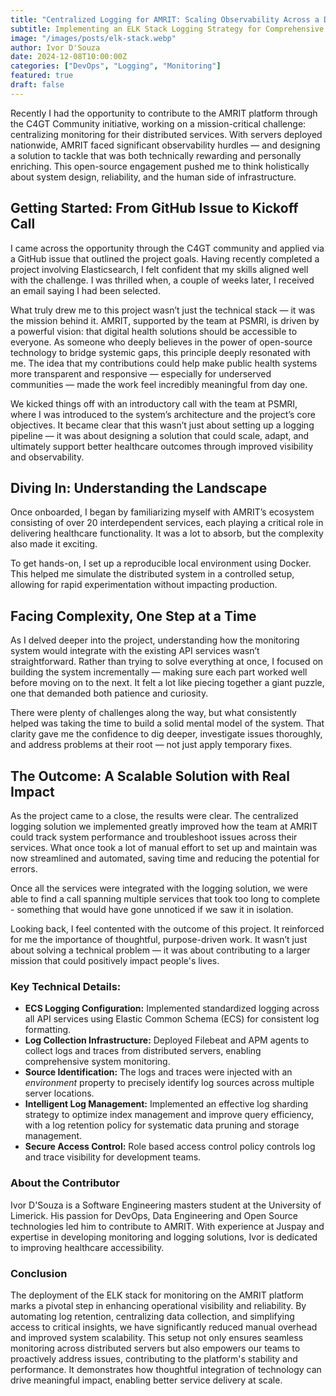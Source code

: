 ```yaml
---
title: "Centralized Logging for AMRIT: Scaling Observability Across a Distributed Infrastructure"
subtitle: Implementing an ELK Stack Logging Strategy for Comprehensive System Monitoring
image: "/images/posts/elk-stack.webp"
author: Ivor D'Souza
date: 2024-12-08T10:00:00Z
categories: ["DevOps", "Logging", "Monitoring"]
featured: true
draft: false
---
```


Recently I had the opportunity to contribute to the AMRIT platform through the C4GT Community initiative, working on a mission-critical challenge: centralizing monitoring for their distributed services. With servers deployed nationwide, AMRIT faced significant observability hurdles — and designing a solution to tackle that was both technically rewarding and personally enriching. This open-source engagement pushed me to think holistically about system design, reliability, and the human side of infrastructure.

<strong>
<h2>Getting Started: From GitHub Issue to Kickoff Call</h2>
</strong>

I came across the opportunity through the C4GT community and applied via a GitHub issue that outlined the project goals. Having recently completed a project involving Elasticsearch, I felt confident that my skills aligned well with the challenge. I was thrilled when, a couple of weeks later, I received an email saying I had been selected.

What truly drew me to this project wasn’t just the technical stack — it was the mission behind it. AMRIT, supported by the team at PSMRI, is driven by a powerful vision: that digital health solutions should be accessible to everyone. As someone who deeply believes in the power of open-source technology to bridge systemic gaps, this principle deeply resonated with me. The idea that my contributions could help make public health systems more transparent and responsive — especially for underserved communities — made the work feel incredibly meaningful from day one.

We kicked things off with an introductory call with the team at PSMRI, where I was introduced to the system’s architecture and the project’s core objectives. It became clear that this wasn’t just about setting up a logging pipeline — it was about designing a solution that could scale, adapt, and ultimately support better healthcare outcomes through improved visibility and observability.

<strong>
<h2>Diving In: Understanding the Landscape</h2>
</strong>

Once onboarded, I began by familiarizing myself with AMRIT’s ecosystem consisting of over 20 interdependent services, each playing a critical role in delivering healthcare functionality. It was a lot to absorb, but the complexity also made it exciting.

To get hands-on, I set up a reproducible local environment using Docker. This helped me simulate the distributed system in a controlled setup, allowing for rapid experimentation without impacting production.


<strong>
<h2>Facing Complexity, One Step at a Time</h2>
</strong>

As I delved deeper into the project, understanding how the monitoring system would integrate with the existing API services wasn’t straightforward. Rather than trying to solve everything at once, I focused on building the system incrementally — making sure each part worked well before moving on to the next. It felt a lot like piecing together a giant puzzle, one that demanded both patience and curiosity.

There were plenty of challenges along the way, but what consistently helped was taking the time to build a solid mental model of the system. That clarity gave me the confidence to dig deeper, investigate issues thoroughly, and address problems at their root — not just apply temporary fixes.

<strong>
<h2>The Outcome: A Scalable Solution with Real Impact</h2>
</strong>

As the project came to a close, the results were clear. The centralized logging solution we implemented greatly improved how the team at AMRIT could track system performance and troubleshoot issues across their services. What once took a lot of manual effort to set up and maintain was now streamlined and automated, saving time and reducing the potential for errors.

Once all the services were integrated with the logging solution, we were able to find a call spanning multiple services that took too long to complete - something that would have gone unnoticed if we saw it in isolation.

Looking back, I feel contented with the outcome of this project. It reinforced for me the importance of thoughtful, purpose-driven work. It wasn’t just about solving a technical problem — it was about contributing to a larger mission that could positively impact people's lives.


<h3>Key Technical Details:</h3>
<ul>
  <li>
    <strong>ECS Logging Configuration:</strong>
    Implemented standardized logging across all API services using Elastic Common Schema (ECS) for consistent log formatting.
  </li>

  <li>
    <strong>Log Collection Infrastructure:</strong>
    Deployed Filebeat and APM agents to collect logs and traces from distributed servers, enabling comprehensive system monitoring.
  </li>

  <li>
    <strong>Source Identification:</strong>
    The logs and traces were injected with an <i>environment</i> property to precisely identify log sources across multiple server locations.
  </li>

  <li>
    <strong>Intelligent Log Management:</strong> 
    Implemented an effective log sharding strategy to optimize index management and improve query efficiency, with a log retention policy for systematic data pruning and storage management.
  </li>

  <li>
    <strong>Secure Access Control:</strong>
    Role based access control policy controls log and trace visibility for development teams.
  </li>
</ul>

<h3>About the Contributor</h3>

Ivor D'Souza is a Software Engineering masters student at the University of Limerick. His passion for DevOps, Data Engineering and Open Source technologies led him to contribute to AMRIT. With experience at Juspay and expertise in developing monitoring and logging solutions, Ivor is dedicated to improving healthcare accessibility.

<h3>Conclusion</h3>

The deployment of the ELK stack for monitoring on the AMRIT platform marks a pivotal step in enhancing operational visibility and reliability. By automating log retention, centralizing data collection, and simplifying access to critical insights, we have significantly reduced manual overhead and improved system scalability. This setup not only ensures seamless monitoring across distributed servers but also empowers our teams to proactively address issues, contributing to the platform's stability and performance. It demonstrates how thoughtful integration of technology can drive meaningful impact, enabling better service delivery at scale.








